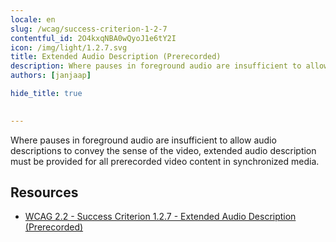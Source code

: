 ```yaml
---
locale: en
slug: /wcag/success-criterion-1-2-7
contentful_id: 2O4kxqNBA0wQyoJ1e6tY2I
icon: /img/light/1.2.7.svg
title: Extended Audio Description (Prerecorded)
description: Where pauses in foreground audio are insufficient to allow audio descriptions to convey the sense of the video, extended audio description must be provided for all prerecorded video content in synchronized media.
authors: [janjaap]

hide_title: true

	
---
```


<Hero
  title="Extended Audio Description (Prerecorded)"
  icon="/img/light/1.2.7.svg"
  prefix="Success Criterion 1.2.7"
  suffix="Level AAA"
/>

Where pauses in foreground audio are insufficient to allow audio descriptions to convey the sense of the video, extended audio description must be provided for all prerecorded video content in synchronized media.
    

## Resources

- [WCAG 2.2 - Success Criterion 1.2.7 - Extended Audio Description (Prerecorded)](https://www.w3.org/TR/WCAG22/#extended-audio-description-prerecorded)